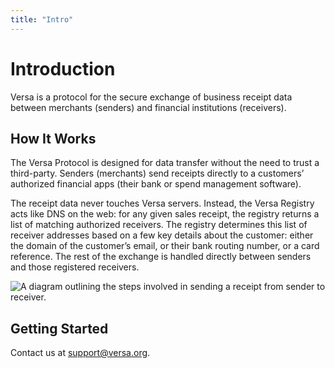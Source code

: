 ```yaml
---
title: "Intro"
---
```


# Introduction

Versa is a protocol for the secure exchange of business receipt data between merchants (senders) and financial institutions (receivers).

## How It Works

The Versa Protocol is designed for data transfer without the need to trust a third-party. Senders (merchants) send receipts directly to a customers’ authorized financial apps (their bank or spend management software).

The receipt data never touches Versa servers. Instead, the Versa Registry acts like DNS on the web: for any given sales receipt, the registry returns a list of matching authorized receivers. The registry determines this list of receiver addresses based on a few key details about the customer: either the domain of the customer’s email, or their bank routing number, or a card reference. The rest of the exchange is handled directly between senders and those registered receivers.

![A diagram outlining the steps involved in sending a receipt from sender to receiver.](https://raw.githubusercontent.com/versa-protocol/docs/main/assets/versa_diagram.svg)

## Getting Started

Contact us at <a href="mailto:support@versa.org">support@versa.org</a>.

